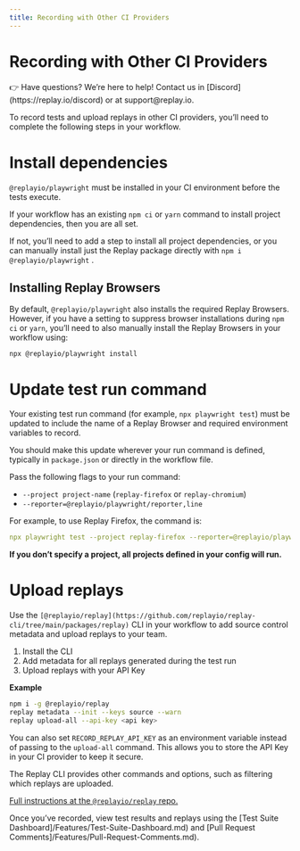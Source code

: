 ```yaml
---
title: Recording with Other CI Providers
---
```


# Recording with Other CI Providers

<Callout type="info" emoji="👉">
👉 Have questions? We’re here to help! Contact us in [Discord](https://replay.io/discord) or at support@replay.io.
</Callout>

To record tests and upload replays in other CI providers, you’ll need to complete the following steps in your workflow.

# Install dependencies

`@replayio/playwright` must be installed in your CI environment before the tests execute.

If your workflow has an existing `npm ci` or `yarn` command to install project dependencies, then you are all set. 

If not, you’ll need to add a step to install all project dependencies, or you can manually install just the Replay package directly with `npm i @replayio/playwright` .

## Installing Replay Browsers

By default, `@replayio/playwright` also installs the required Replay Browsers. However, if you have a setting to suppress browser installations during `npm ci` or `yarn`, you’ll need to also manually install the Replay Browsers in your workflow using:

`npx @replayio/playwright install` 

# Update test run command

Your existing test run command (for example, `npx playwright test`) must be updated to include the name of a Replay Browser and required environment variables to record. 

You should make this update wherever your run command is defined, typically in `package.json` or directly in the workflow file.

Pass the following flags to your run command:

- `--project project-name` (`replay-firefox` or `replay-chromium`)
- `--reporter=@replayio/playwright/reporter,line`

For example, to use Replay Firefox, the command is:

```yaml
npx playwright test --project replay-firefox --reporter=@replayio/playwright/reporter,line
```

**If you don’t specify a project, all projects defined in your config will run.**

# Upload replays

Use the `[@replayio/replay](https://github.com/replayio/replay-cli/tree/main/packages/replay)` CLI in your workflow to add source control metadata and upload replays to your team. 

1. Install the CLI
2. Add metadata for all replays generated during the test run
3. Upload replays with your API Key

**Example**

```bash
npm i -g @replayio/replay
replay metadata --init --keys source --warn
replay upload-all --api-key <api key>
```

You can also set `RECORD_REPLAY_API_KEY` as an environment variable instead of passing to the `upload-all` command. This allows you to store the API Key in your CI provider to keep it secure.

The Replay CLI provides other commands and options, such as filtering which replays are uploaded.

[Full instructions at the `@replayio/replay` repo.](https://github.com/replayio/replay-cli/tree/main/packages/replay)

<Callout type="info" emoji="💡">
Once you’ve recorded, view test results and replays using the [Test Suite Dashboard]/Features/Test-Suite-Dashboard.md) and [Pull Request Comments]/Features/Pull-Request-Comments.md).
</Callout>